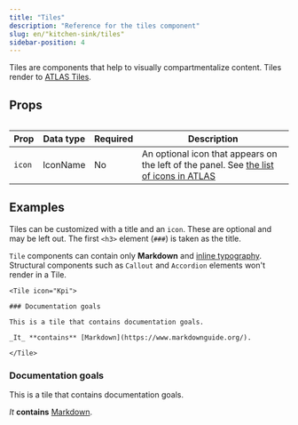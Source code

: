 ```yaml
---
title: "Tiles"
description: "Reference for the tiles component"
slug: en/"kitchen-sink/tiles"
sidebar-position: 4
---
```


Tiles are components that help to visually compartmentalize content. Tiles render to [ATLAS Tiles](https://atlas.adeven.com/docs/components/Tile).

## Props

<Table search resizable>

| Prop   | Data type | Required | Description                                                                                                                                             |
| ------ | --------- | -------- | ------------------------------------------------------------------------------------------------------------------------------------------------------- |
| `icon` | IconName  | No       | An optional icon that appears on the left of the panel. See [the list of icons in ATLAS](https://atlas.adeven.com/docs/components/Icon#available-icons) |

</Table>

## Examples

Tiles can be customized with a title and an `icon`. These are optional and may be left out. The first `<h3>` element (`###`) is taken as the title.

<Callout type="important">

`Tile` components can contain only **Markdown** and [inline typography](/en/kitchen-sink/typography). Structural components such as `Callout` and `Accordion` elements won't render in a Tile.

</Callout>

```mdx "icon="Kpi"" "### Documentation goals"
<Tile icon="Kpi">

### Documentation goals

This is a tile that contains documentation goals.

_It_ **contains** [Markdown](https://www.markdownguide.org/).

</Tile>
```

<Tile icon="Kpi">

### Documentation goals

This is a tile that contains documentation goals.

_It_ **contains** [Markdown](https://www.markdownguide.org/).

</Tile>
